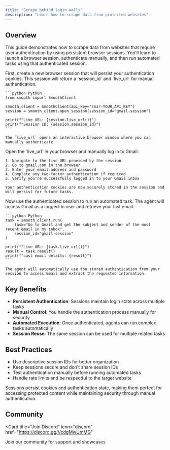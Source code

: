```yaml
---
title: "Scrape behind login walls"
description: "Learn how to scrape data from protected websites"
---
```


## Overview

This guide demonstrates how to scrape data from websites that require user authentication by using persistent browser sessions. You'll learn to launch a browser session, authenticate manually, and then run automated tasks using that authenticated session.

<Steps>
  <Step title="Launch Browser Session">
    First, create a new browser session that will persist your authentication cookies. This session will return a `session_id` and `live_url` for manual authentication.

    ```python Python
    from smooth import SmoothClient

    smooth_client = SmoothClient(api_key="cmzr-YOUR_API_KEY")
    session = smooth_client.open_session(session_id="gmail-session")

    print(f"Live URL: {session.live_url()}")
    print(f"Session ID: {session.session_id}")
    ```

    The `live_url` opens an interactive browser window where you can manually authenticate.
  </Step>
  
  <Step title="Authenticate Manually">
    Open the `live_url` in your browser and manually log in to Gmail:

    1. Navigate to the live URL provided by the session
    2. Go to gmail.com in the browser
    3. Enter your email address and password
    4. Complete any two-factor authentication if required
    5. Verify you're successfully logged in to your Gmail inbox

    Your authentication cookies are now securely stored in the session and will persist for future tasks.
  </Step>
  
  <Step title="Run Automated Task">
    Now use the authenticated session to run an automated task. The agent will access Gmail as a logged-in user and retrieve your last email.

    ```python Python
    task = smooth_client.run(
        task="Go to Gmail and get the subject and sender of the most recent email in my inbox",
        session_id="gmail-session"
    )

    print(f"Live URL: {task.live_url()}")
    result = task.result()
    print(f"Last email details: {result}")
    ```

    The agent will automatically use the stored authentication from your session to access Gmail and extract the requested information.
  </Step>
</Steps>

## Key Benefits

- **Persistent Authentication**: Sessions maintain login state across multiple tasks
- **Manual Control**: You handle the authentication process manually for security
- **Automated Execution**: Once authenticated, agents can run complex tasks automatically
- **Session Reuse**: The same session can be used for multiple related tasks

## Best Practices

- Use descriptive session IDs for better organization
- Keep sessions secure and don't share session IDs
- Test authentication manually before running automated tasks
- Handle rate limits and be respectful to the target website

<Note>
  Sessions persist cookies and authentication state, making them perfect for accessing protected content while maintaining security through manual authentication.
</Note>

## Community

<Card
  title="Join Discord"
  icon="discord"
  href="https://discord.gg/VcdgMwUmMG"
>
  Join our community for support and showcases
</Card>
